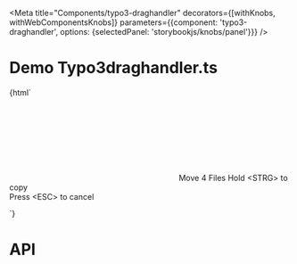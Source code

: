 
<Meta
    title="Components/typo3-draghandler"
    decorators={[withKnobs, withWebComponentsKnobs]}
    parameters={{component: 'typo3-draghandler', options: {selectedPanel: 'storybookjs/knobs/panel'}}}
/>

# Demo Typo3draghandler.ts

<Preview>
    <Story name="draghandler" height="220px">
        {html`
      <div style="height: 200px;">
        <typo3-draghandler style="display:inline-block">
            <svg slot="icon" xmlns="http://www.w3.org/2000/svg">
                <use xlink:href="node_modules/@typo3/icons/dist/sprites/actions.svg#actions-move"></use>
            </svg>
            <span slot="title">Move 4 Files</span>
            <span slot="message">Hold &lt;STRG&gt; to copy<br/>Press &lt;ESC&gt; to cancel</span>
        </typo3-draghandler>
      </div>
    `}
    </Story>
</Preview>

# API

<Props of="typo3-draghandler"/>
